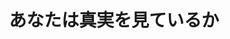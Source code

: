 ﻿---
title: "あなたは真実を見ているか"
category: "その他"
vol: 25
interviewee: "内川 惠二 "
url: ""
tags: ["視覚","像","抑制"]
pdf: "25-4.pdf"
career: ""
preface: "視覚の他の機能や色覚についても広く研究を行っている内川。眼は止まっては動くということを繰り返しているのだが、今回は眼がすばやく動いているときの像をシャットアウトするような作用であるサッケード抑制の話を伺った。"
---
